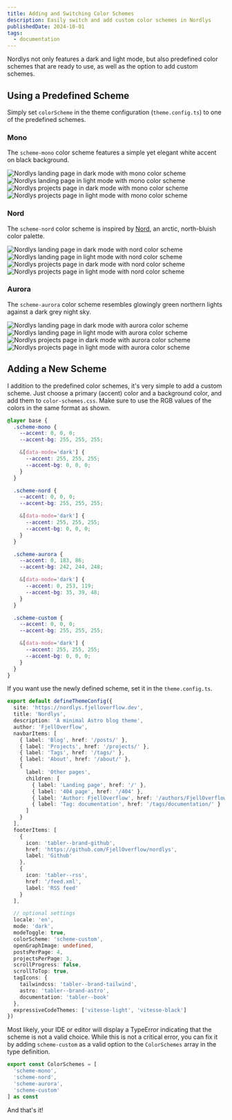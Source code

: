 ```yaml
---
title: Adding and Switching Color Schemes
description: Easily switch and add custom color schemes in Nordlys
publishedDate: 2024-10-01
tags:
  - documentation
---
```


Nordlys not only features a dark and light mode, but also predefined color schemes that are ready to use, as well as the option to add custom schemes.

## Using a Predefined Scheme

Simply set `colorScheme` in the theme configuration (`theme.config.ts`) to one of the predefined schemes.

### Mono

The `scheme-mono` color scheme features a simple yet elegant white accent on black background.


<div class="grid grid-cols-2 gap-4">
  <Image class="mb-0 mt-0" src={monoDarkLanding} alt="Nordlys landing page in dark mode with mono color scheme" data-img-embed data-action="zoom" />
  <Image class="mb-0 mt-0" src={monoLightLanding} alt="Nordlys landing page in light mode with mono color scheme" data-img-embed data-action="zoom" />
  <Image class="mb-0 mt-0" src={monoDarkProjects} alt="Nordlys projects page in dark mode with mono color scheme" data-img-embed data-action="zoom" />
  <Image class="mb-0 mt-0" src={monoLightProjects} alt="Nordlys projects page in light mode with mono color scheme" data-img-embed data-action="zoom" />
</div>

### Nord

The `scheme-nord` color scheme is inspired by [Nord](https://www.nordtheme.com/), an arctic, north-bluish color palette.


<div class="grid grid-cols-2 gap-4">
  <Image class="mb-0 mt-0" src={nordDarkLanding} alt="Nordlys landing page in dark mode with nord color scheme" data-img-embed data-action="zoom" />
  <Image class="mb-0 mt-0" src={nordLightLanding} alt="Nordlys landing page in light mode with nord color scheme" data-img-embed data-action="zoom" />
  <Image class="mb-0 mt-0" src={nordDarkProjects} alt="Nordlys projects page in dark mode with nord color scheme" data-img-embed data-action="zoom" />
  <Image class="mb-0 mt-0" src={nordLightProjects} alt="Nordlys projects page in light mode with nord color scheme" data-img-embed data-action="zoom" />
</div>


### Aurora

The `scheme-aurora` color scheme resembles glowingly green northern lights against a dark grey night sky.


<div class="grid grid-cols-2 gap-4">
  <Image class="mb-0 mt-0" src={auroraDarkLanding} alt="Nordlys landing page in dark mode with aurora color scheme" data-img-embed data-action="zoom" />
  <Image class="mb-0 mt-0" src={auroraLightLanding} alt="Nordlys landing page in light mode with aurora color scheme" data-img-embed data-action="zoom" />
  <Image class="mb-0 mt-0" src={auroraDarkProjects} alt="Nordlys projects page in dark mode with aurora color scheme" data-img-embed data-action="zoom" />
  <Image class="mb-0 mt-0" src={auroraLightProjects} alt="Nordlys projects page in light mode with aurora color scheme" data-img-embed data-action="zoom" />
</div>

## Adding a New Scheme

I addition to the predefined color schemes, it's very simple to add a custom scheme. Just choose a primary (accent) color and a background color, and add them to `color-schemes.css`. Make sure to use the RGB values of the colors in the same format as shown.

```css title="src/style/color-schemes.css" ins={32-40} collapse={2-30}
@layer base {
  .scheme-mono {
    --accent: 0, 0, 0;
    --accent-bg: 255, 255, 255;

    &[data-mode='dark'] {
      --accent: 255, 255, 255;
      --accent-bg: 0, 0, 0;
    }
  }

  .scheme-nord {
    --accent: 0, 0, 0;
    --accent-bg: 255, 255, 255;

    &[data-mode='dark'] {
      --accent: 255, 255, 255;
      --accent-bg: 0, 0, 0;
    }
  }

  .scheme-aurora {
    --accent: 0, 183, 86;
    --accent-bg: 242, 244, 248;

    &[data-mode='dark'] {
      --accent: 0, 253, 119;
      --accent-bg: 35, 39, 48;
    }
  }

  .scheme-custom {
    --accent: 0, 0, 0;
    --accent-bg: 255, 255, 255;

    &[data-mode='dark'] {
      --accent: 255, 255, 255;
      --accent-bg: 0, 0, 0;
    }
  }
}

```
If you want use the newly defined scheme, set it in the `theme.config.ts`.

```ts title="src/theme.config.ts" collapse={2-35, 41-49} ins={38}
export default defineThemeConfig({
  site: 'https://nordlys.fjelloverflow.dev',
  title: 'Nordlys',
  description: 'A minimal Astro blog theme',
  author: 'FjellOverflow',
  navbarItems: [
    { label: 'Blog', href: '/posts/' },
    { label: 'Projects', href: '/projects/' },
    { label: 'Tags', href: '/tags/' },
    { label: 'About', href: '/about/' },
    {
      label: 'Other pages',
      children: [
        { label: 'Landing page', href: '/' },
        { label: '404 page', href: '/404' },
        { label: 'Author: FjellOverflow', href: '/authors/FjellOverflow/' },
        { label: 'Tag: documentation', href: '/tags/documentation/' }
      ]
    }
  ],
  footerItems: [
    {
      icon: 'tabler--brand-github',
      href: 'https://github.com/FjellOverflow/nordlys',
      label: 'Github'
    },
    {
      icon: 'tabler--rss',
      href: '/feed.xml',
      label: 'RSS feed'
    }
  ],

  // optional settings
  locale: 'en',
  mode: 'dark',
  modeToggle: true,
  colorScheme: 'scheme-custom',
  openGraphImage: undefined,
  postsPerPage: 4,
  projectsPerPage: 3,
  scrollProgress: false,
  scrollToTop: true,
  tagIcons: {
    tailwindcss: 'tabler--brand-tailwind',
    astro: 'tabler--brand-astro',
    documentation: 'tabler--book'
  },
  expressiveCodeThemes: ['vitesse-light', 'vitesse-black']
})
```

Most likely, your IDE or editor will display a TypeError indicating that the scheme is not a valid choice. While this is not a critical error, you can fix it by adding `scheme-custom` as a valid option to the `ColorSchemes` array in the type definition.

```ts title="src/types.ts" ins={5}
export const ColorSchemes = [
  'scheme-mono',
  'scheme-nord',
  'scheme-aurora',
  'scheme-custom'
] as const
```

And that's it!
